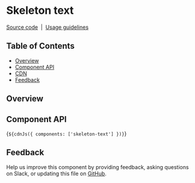 
<Meta of={SkeletonTextStories} />

# Skeleton text

[Source code](https://github.com/carbon-design-system/carbon/tree/main/packages/web-components/src/components/skeleton-text)
&nbsp;|&nbsp;
[Usage guidelines](https://www.carbondesignsystem.com/patterns/loading-pattern/#skeleton-states)

## Table of Contents

- [Overview](#overview)
- [Component API](#component-api)
- [CDN](#cdn)
- [Feedback](#feedback)

## Overview

<Canvas of={SkeletonTextStories.Default} />

## Component API

<ArgTypes of="cds-skeleton-text" />

<Markdown>{`${cdnJs({ components: ['skeleton-text'] })}`}</Markdown>

## Feedback

Help us improve this component by providing feedback, asking questions on Slack,
or updating this file on
[GitHub](https://github.com/carbon-design-system/carbon/edit/main/packages/web-components/src/components/skeleton-text/skeleton-text.mdx).
